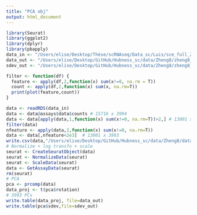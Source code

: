 ```yaml
---
title: "PCA obj"
output: html_document
---
```


```r
library(Seurat)
library(ggplot2)
library(dplyr)
library(pbapply)
data_in <- "/Users/elise/Desktop/Thèse/scRNAseq/Data_sc/Luis/sce_full_Zhengmix8eq.rds"
data_out <- "/Users/elise/Desktop/GitHub/Hubness_sc/data/Zheng8/zheng8_pca_readyforhubness.txt"
sdev_out <- "/Users/elise/Desktop/GitHub/Hubness_sc/data/Zheng8/zheng8_pca_sdev.txt"
```

```r
filter <- function(df) {
  feature <- apply(df,2,function(x) sum(x!=0, na.rm = T))
  count <- apply(df,2,function(x) sum(x, na.rm=T))
  print(plot(feature,count))
}
```

```r
data <- readRDS(data_in)
data <- data@assays$data$counts # 15716 x 3994
data <- data[apply(data,1,function(x) sum(x!=0, na.rm=T))>2,] # 13001 x 3994
filter(data)
nfeature <- apply(data,2,function(x) sum(x!=0, na.rm=T))
data <- data[,nfeature<2e3]  # 13001 x 3993
write.csv(data,"/Users/elise/Desktop/GitHub/Hubness_sc/data/Zheng8/data.csv")
# Normalize + log transfo + scale
seurat <- CreateSeuratObject(data)
seurat <- NormalizeData(seurat)
seurat <- ScaleData(seurat)
data <- GetAssayData(seurat)
rm(seurat)
# PCA
pca <- prcomp(data)
data_proj <- t(pca$rotation)
# 3993 PCs
write.table(data_proj, file=data_out)
write.table(pca$sdev,file=sdev_out)
```
